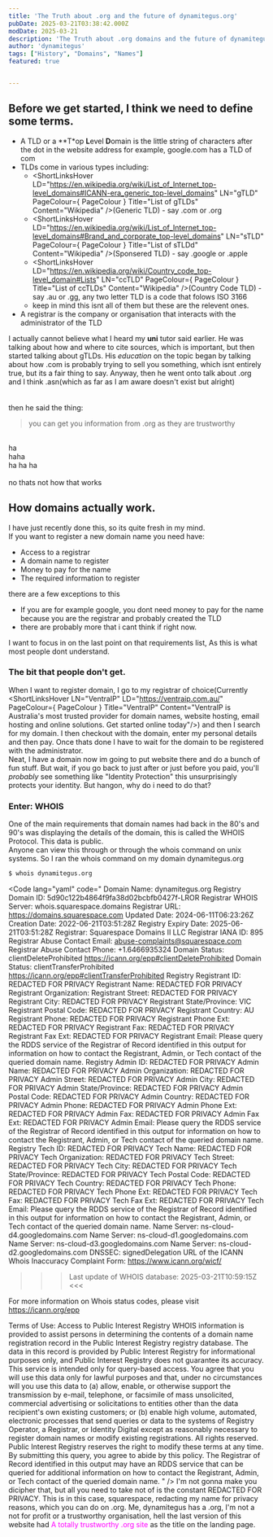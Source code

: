 ```yaml
---
title: 'The Truth about .org and the future of dynamitegus.org'
pubDate: 2025-03-21T03:38:42.000Z
modDate: 2025-03-21
description: 'The Truth about .org domains and the future of dynamitegus.org, this article aims to disproves the common myth that educators seem to believe.'
author: 'dynamitegus'
tags: ["History", "Domains", "Names"]
featured: true


---
```


## Before we get started, I think we need to define some terms.

- A TLD or a **T*op **L**evel **D**omain is the little string of characters after the dot in the website address for example, google.com has a TLD of com
- TLDs come in various types including:
    - <ShortLinksHover LD="https://en.wikipedia.org/wiki/List_of_Internet_top-level_domains#ICANN-era_generic_top-level_domains" LN="gTLD" PageColour={ PageColour } Title="List of gTLDs" Content="Wikipedia" />\(Generic TLD\) - say .com or .org
    - <ShortLinksHover LD="https://en.wikipedia.org/wiki/List_of_Internet_top-level_domains#Brand_and_corporate_top-level_domains" LN="sTLD" PageColour={ PageColour } Title="List of sTLDd" Content="Wikipedia" />\(Sponsered TLD\) - say .google or .apple
    - <ShortLinksHover LD="https://en.wikipedia.org/wiki/Country_code_top-level_domain#Lists" LN="ccTLD" PageColour={ PageColour } Title="List of ccTLDs" Content="Wikipedia" />\(Country Code TLD\) - say .au or .gg, any two letter TLD is a  code that folows ISO 3166 
    - keep in mind this isnt all of them but these are the relevent ones. 
- A registrar is the company or organisation that interacts with the administrator of the TLD


I actually cannot believe what I heard my **uni** tutor said earlier. 
He was talking about how and where to cite sources, which is important, but then started talking about gTLDs.
His *education* on the topic began by talking about how .com is probably trying to sell you something, which isnt entirely true, but its a fair thing to say. Anyway, then he went onto talk about .org and I think .asn\(which as far as I am aware doesn\'t exist but alright\) 
\
\
\
then he said the thing:
> you can get you information from .org as they are trustworthy

\
ha\
haha\
ha ha ha\
\
no thats not how that works


## How domains actually work.

I have just recently done this, so its quite fresh in my mind.\
If you want to register a new domain name you need have:

- Access to a registrar
- A domain name to register
- Money to pay for the name
- The required information to register

there are a few exceptions to this
- If you are for example google, you dont need money to pay for the name because you are the registrar and probably created the TLD
- there are probably more that i cant think if right now.

I want to focus in on the last point on that requirements list, As this is what most people dont understand.
### The bit that people don\'t get.
When I want to register domain, I go to my registrar of choice\(Currently <ShortLinksHover LN="VentraIP" LD="https://ventraip.com.au/" PageColour={ PageColour } Title="VentraIP" Content="VentraIP is Australia's most trusted provider for domain names, website hosting, email hosting and online solutions. Get started online today"/>\) and then I search for my domain.
I then checkout with the domain, enter my personal details and then pay. Once thats done I have to wait for the domain to be registered with the administrator.\
Neat, I have a domain now im going to put website there and do a bunch of fun stuff.
But wait, if you go back to just after or just before you paid, you\'ll *probably* see something like "Identity Protection" this unsurprisingly protects your identity. But hangon, why do i need to do that?
### Enter: WHOIS
One of the main requirements that domain names had back in the 80\'s and 90\'s was displaying the details of the domain, this is called the WHOIS Protocol.
This data is public.\
Anyone can view this through <ShortLinksHover LN="who.is" LD="https://who.is/" PageColour={PageColour} Title="WHOIS Search, Domain Name, Website, and IP Tools - Who.is" Content="Find information on any domain name or website. Large database of whois information, RDAP, DNS, domain names, name servers, IPs, and tools for searching and monitoring domain names." /> or through the whois command on unix systems.
So I ran the whois command on my domain dynamitegus.org
```bash
$ whois dynamitegus.org
```
<Code lang="yaml" code="
Domain Name: dynamitegus.org
Registry Domain ID: 5d90c122b4864f9fa38d02bcbfb0427f-LROR
Registrar WHOIS Server: whois.squarespace.domains
Registrar URL: https://domains.squarespace.com
Updated Date: 2024-06-11T06:23:26Z
Creation Date: 2022-06-21T03:51:28Z
Registry Expiry Date: 2025-06-21T03:51:28Z
Registrar: Squarespace Domains II LLC
Registrar IANA ID: 895
Registrar Abuse Contact Email: abuse-complaints@squarespace.com
Registrar Abuse Contact Phone: +1.6466935324
Domain Status: clientDeleteProhibited https://icann.org/epp#clientDeleteProhibited
Domain Status: clientTransferProhibited https://icann.org/epp#clientTransferProhibited
Registry Registrant ID: REDACTED FOR PRIVACY
Registrant Name: REDACTED FOR PRIVACY
Registrant Organization: 
Registrant Street: REDACTED FOR PRIVACY
Registrant City: REDACTED FOR PRIVACY
Registrant State/Province: VIC
Registrant Postal Code: REDACTED FOR PRIVACY
Registrant Country: AU
Registrant Phone: REDACTED FOR PRIVACY
Registrant Phone Ext: REDACTED FOR PRIVACY
Registrant Fax: REDACTED FOR PRIVACY
Registrant Fax Ext: REDACTED FOR PRIVACY
Registrant Email: Please query the RDDS service of the Registrar of Record identified in this output for information on how to contact the Registrant, Admin, or Tech contact of the queried domain name.
Registry Admin ID: REDACTED FOR PRIVACY
Admin Name: REDACTED FOR PRIVACY
Admin Organization: REDACTED FOR PRIVACY
Admin Street: REDACTED FOR PRIVACY
Admin City: REDACTED FOR PRIVACY
Admin State/Province: REDACTED FOR PRIVACY
Admin Postal Code: REDACTED FOR PRIVACY
Admin Country: REDACTED FOR PRIVACY
Admin Phone: REDACTED FOR PRIVACY
Admin Phone Ext: REDACTED FOR PRIVACY
Admin Fax: REDACTED FOR PRIVACY
Admin Fax Ext: REDACTED FOR PRIVACY
Admin Email: Please query the RDDS service of the Registrar of Record identified in this output for information on how to contact the Registrant, Admin, or Tech contact of the queried domain name.
Registry Tech ID: REDACTED FOR PRIVACY
Tech Name: REDACTED FOR PRIVACY
Tech Organization: REDACTED FOR PRIVACY
Tech Street: REDACTED FOR PRIVACY
Tech City: REDACTED FOR PRIVACY
Tech State/Province: REDACTED FOR PRIVACY
Tech Postal Code: REDACTED FOR PRIVACY
Tech Country: REDACTED FOR PRIVACY
Tech Phone: REDACTED FOR PRIVACY
Tech Phone Ext: REDACTED FOR PRIVACY
Tech Fax: REDACTED FOR PRIVACY
Tech Fax Ext: REDACTED FOR PRIVACY
Tech Email: Please query the RDDS service of the Registrar of Record identified in this output for information on how to contact the Registrant, Admin, or Tech contact of the queried domain name.
Name Server: ns-cloud-d4.googledomains.com
Name Server: ns-cloud-d1.googledomains.com
Name Server: ns-cloud-d3.googledomains.com
Name Server: ns-cloud-d2.googledomains.com
DNSSEC: signedDelegation
URL of the ICANN Whois Inaccuracy Complaint Form: https://www.icann.org/wicf/
>>> Last update of WHOIS database: 2025-03-21T10:59:15Z <<<

For more information on Whois status codes, please visit https://icann.org/epp

Terms of Use: Access to Public Interest Registry WHOIS information is provided to assist persons in determining the contents of a domain name registration record in the Public Interest Registry registry database. The data in this record is provided by Public Interest Registry for informational purposes only, and Public Interest Registry does not guarantee its accuracy. This service is intended only for query-based access. You agree that you will use this data only for lawful purposes and that, under no circumstances will you use this data to (a) allow, enable, or otherwise support the transmission by e-mail, telephone, or facsimile of mass unsolicited, commercial advertising or solicitations to entities other than the data recipient's own existing customers; or (b) enable high volume, automated, electronic processes that send queries or data to the systems of Registry Operator, a Registrar, or Identity Digital except as reasonably necessary to register domain names or modify existing registrations. All rights reserved. Public Interest Registry reserves the right to modify these terms at any time. By submitting this query, you agree to abide by this policy.  The Registrar of Record identified in this output may have an RDDS service that can be queried for additional information on how to contact the Registrant, Admin, or Tech contact of the queried domain name.
" />
I\'m not gonna make you dicipher that, but all you need to take not of is the constant REDACTED FOR PRIVACY. This is in this case, squarespace, redacting my name for privacy reasons, which you can do on .org. Me, dynamitegus has a .org, I\'m not a not for profit or a trustworthy organisation, hell the last version of this website had <span style="color:#ff00ff;">A totally trustworthy .org site</span> as the title on the landing page.



